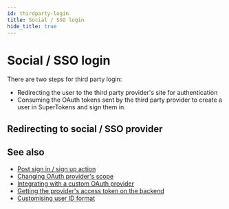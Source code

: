 ```yaml
---
id: thirdparty-login
title: Social / SSO login
hide_title: true
---
```


<!-- COPY DOCS -->
<!-- ./thirdpartyemailpassword/custom-ui/thirdparty-login.mdx -->

# Social / SSO login

There are two steps for third party login:
- Redirecting the user to the third party provider's site for authentication
- Consuming the OAuth tokens sent by the third party provider to create a user in SuperTokens and sign them in.

## Redirecting to social / SSO provider


## See also

- [Post sign in / sign up action](TODO)
- [Changing OAuth provider's scope](TODO)
- [Integrating with a custom OAuth provider](TODO)
- [Getting the provider's access token on the backend](TODO)
- [Customising user ID format](TODO)